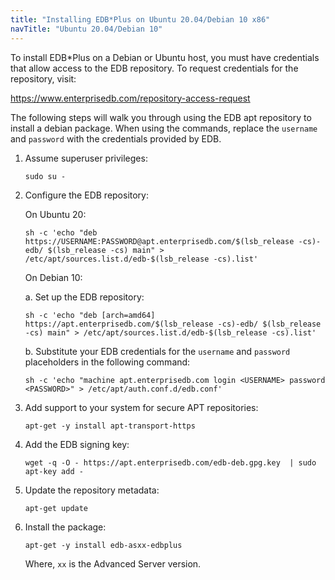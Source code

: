 ```yaml
---
title: "Installing EDB*Plus on Ubuntu 20.04/Debian 10 x86"
navTitle: "Ubuntu 20.04/Debian 10"
---
```


To install EDB\*Plus on a Debian or Ubuntu host, you must have credentials that allow access to the EDB repository. To request credentials for the repository, visit:

 <https://www.enterprisedb.com/repository-access-request>

The following steps will walk you through using the EDB apt repository to install a debian package. When using the commands, replace the `username` and `password` with the credentials provided by EDB.

1. Assume superuser privileges:
    ```text
    sudo su -
    ```

1. Configure the EDB repository:

    On Ubuntu 20:

    ```text
    sh -c 'echo "deb https://USERNAME:PASSWORD@apt.enterprisedb.com/$(lsb_release -cs)-edb/ $(lsb_release -cs) main" > /etc/apt/sources.list.d/edb-$(lsb_release -cs).list'
    ```
    
    On Debian 10:
    
    a.  Set up the EDB repository:

    ```text
    sh -c 'echo "deb [arch=amd64] https://apt.enterprisedb.com/$(lsb_release -cs)-edb/ $(lsb_release -cs) main" > /etc/apt/sources.list.d/edb-$(lsb_release -cs).list'
    ```

    b.  Substitute your EDB credentials for the `username` and `password` placeholders in the following command:
    
    ```text
    sh -c 'echo "machine apt.enterprisedb.com login <USERNAME> password <PASSWORD>" > /etc/apt/auth.conf.d/edb.conf'
    ```

1. Add support to your system for secure APT repositories:
    ```text
    apt-get -y install apt-transport-https
    ```

1. Add the EDB signing key:
    ```text
    wget -q -O - https://apt.enterprisedb.com/edb-deb.gpg.key  | sudo apt-key add -
    ```

1. Update the repository metadata:
    ```text
    apt-get update
    ```

1. Install the package:
    ```text
    apt-get -y install edb-asxx-edbplus
    ```
    
    Where, `xx` is the Advanced Server version.

